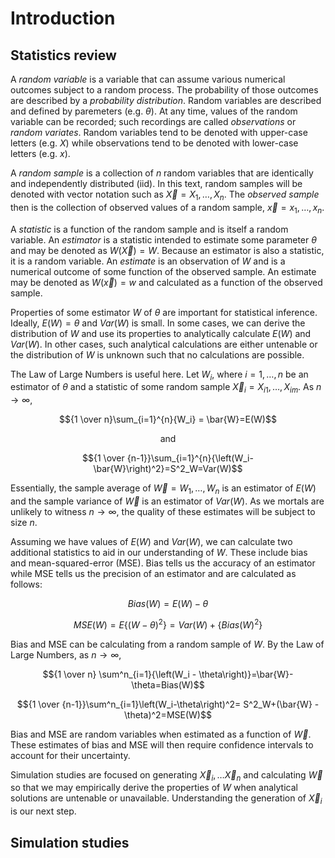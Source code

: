 # Introduction {#intro}

## Statistics review

A *random variable* is a variable that can assume various numerical outcomes subject to a random process. The probability of those outcomes are described by a *probability distribution*. Random variables are described and defined by paremeters (e.g. $\theta$). At any time, values of the random variable can be recorded; such recordings are called *observations* or *random variates*. Random variables tend to be denoted with upper-case letters (e.g. $X$) while observations tend to be denoted with lower-case letters (e.g. $x$).

A *random sample* is a collection of $n$ random variables that are identically and independently distributed (iid). In this text, random samples will be denoted with vector notation such as $\vec{X} = X_1,\dots,X_n$. The *observed sample* then is the collection of observed values of a random sample, $\vec{x}=x_1,\dots, x_n$.

A *statistic* is a function of the random sample and is itself a random variable. An *estimator* is a statistic intended to estimate some parameter $\theta$ and may be denoted as $W(\vec{X})=W$. Because an estimator is also a statistic, it is a random variable. An *estimate* is an observation of $W$ and is a numerical outcome of some function of the observed sample. An estimate may be denoted as $W(\vec{x})=w$ and calculated as a function of the observed sample.

Properties of some estimator $W$ of $\theta$ are important for statistical inference. Ideally, $E(W)=\theta$ and $Var(W)$ is small. In some cases, we can derive the distribution of $W$ and use its properties to analytically calculate $E(W)$ and $Var(W)$. In other cases, such analytical calculations are either untenable or the distribution of $W$ is unknown such that no calculations are possible.

The Law of Large Numbers is useful here. Let $W_i$, where $i=1,\dots,n$ be an estimator of $\theta$ and a statistic of some random sample $\vec{X}_i=X_{i1},\dots,X_{im}$. As $n\rightarrow \infty$,

$${1 \over n}\sum_{i=1}^{n}{W_i} = \bar{W}=E(W)$$

$$\text{and}$$

$${1 \over {n-1}}\sum_{i=1}^{n}{\left(W_i-\bar{W}\right)^2}=S^2_W=Var(W)$$

Essentially, the sample average of $\vec{W}=W_1,\dots, W_n$ is an estimator of $E(W)$ and the sample variance of $\vec{W}$ is an estimator of $Var(W)$. As we mortals are unlikely to witness $n\rightarrow \infty$, the quality of these estimates will be subject to size $n$. 

Assuming we have values of $E(W)$ and $Var(W)$, we can calculate two additional statistics to aid in our understanding of $W$. These include bias and mean-squared-error (MSE). Bias tells us the accuracy of an estimator while MSE tells us the precision of an estimator and are calculated as follows:

$$Bias(W) = E(W) - \theta$$

$$MSE(W) = E\left\{(W-\theta)^2\right\} = Var(W) + \left\{Bias(W)^2\right\}$$

Bias and MSE can be calculating from a random sample of $W$. By the Law of Large Numbers, as $n \rightarrow \infty$,

$${1 \over n} \sum^n_{i=1}{\left(W_i - \theta\right)}=\bar{W}-\theta=Bias(W)$$

$${1 \over {n-1}}\sum^n_{i=1}\left(W_i-\theta\right)^2= S^2_W+(\bar{W} -\theta)^2=MSE(W)$$

Bias and MSE are random variables when estimated as a function of $\vec{W}$. These estimates of bias and MSE will then require confidence intervals to account for their uncertainty. 

Simulation studies are focused on generating $\vec{X}_i, \dots \vec{X}_n$ and calculating $\vec{W}$ so that we may empirically derive the properties of $W$ when analytical solutions are untenable or unavailable. Understanding the generation of $\vec{X}_i$ is our next step.

## Simulation studies